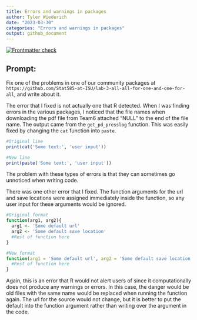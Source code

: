 ```yaml
---
title: Errors and warnings in packages
author: Tyler Wiederich
date: "2023-03-30"
categories: "Errors and warnings in packages"
output: github_document
---
```


<!-- README.md is generated from README.Rmd. Please edit that file -->
<!-- badges: start -->
[![Frontmatter check](../../actions/workflows/check-yaml.yaml/badge.svg)](../../actions/workflows/check-yaml.yaml)
<!-- badges: end -->

## Prompt:

Fix one of the problems in one of our community packages at `https://github.com/Stat585-at-ISU/lab-3-all-all-for-one-and-one-for-all`, and write about it. 



The error that I fixed is not actually one that R detected. 
When I was finding errors in the various packages, I noticed that the file names when downloading the pdf file from Team6 attached "NULL" to the end of the file name. 
The output came from the `get_pd_presslog` function.
This was easily fixed by changing the `cat` function into `paste`. 

```r
#Original line
print(cat('Some text:', 'user input'))

#New line
print(paste('Some text:', 'user input'))
```

The problem with these types of errors is that they can sometimes go unnoticed when writing code. 

There was one other error that I fixed. 
The function arguments for the url and save locations were assigned immediately inside the function, so any user input for these arguments would be ignored.

```r
#Original format
function(arg1, arg2){
  arg1 <- 'Some default url'
  arg2 <- 'Some default save location'
  #Rest of function here
}

#New format
function(arg1 = 'Some default url', arg2 = 'Some default save location'){
  #Rest of function here
}
```

Again, this is an error that R would not alert users of since it computationally does not produce any warnings or errors. 
In this case, the danger would be old files with the same name would be replaced when running the function again. 
The url for the source would not change, but it is better to put the default into the function argument rather than writing over the argument in the code.









